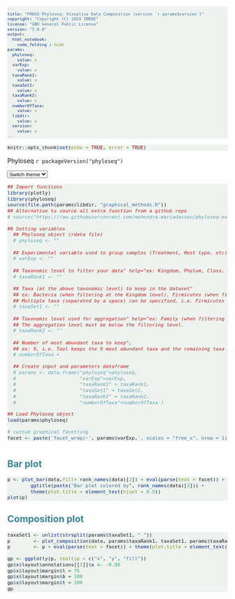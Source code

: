 ```yaml
---
title: "FROGS Phyloseq: Visualise Data Composition (version `r params$version`)"
copyright: "Copyright (C) 2024 INRAE"
license: "GNU General Public License"
version: "5.0.0"
output:
  html_notebook:
    code_folding : hide
params:
  phyloseq:
    value: x
  varExp:
    value: x
  taxaRank1:
    value: x
  taxaSet1:
    value: x
  taxaRank2:
    value: x
  numberOfTaxa:
    value: x
  libdir:
    value: x
  version:
    value: x
---
```

<meta http-equiv="Content-Type" content="text/html; charset=UTF-8" />
<meta name="author" content="Ta Thi Ngan - SIGENAE/GABI & Maria Bernard - SIGENAE/GABI" />
<meta name="version" content="5.0.0" />
<meta name="copyright" content="Copyright (C) 2024 INRAE" />

<script>
function update_theme(val){
				if(val == "Coral" ){
					/*
					:root {
						--frogsColor: #388697; 
						--frogsColorHover: rgb(12,10,62,0.8);
						--frogsColorShadow: #6c5b64;
						--frogsColor2: #FA8883;
						--frogsColor3: #EFC7C2;
						--frogsColor4: #737f75;
						--frogsColorZoomHighCharts: rgb(191,211,193,0.25);
						--frogsButtonColor: rgb(105,79,93,0.6);
						--frogsButtonBorderColor: rgb(12,10,62,0.6);
						--frogsOddTable: rgba(249,86,79, 0.1);
						--frogsCircleFontColor: #FFF;
						--frogsCircleBackgroundColor: #FA8883;
						--frogsCircleBorderColor: #FA8883;
						--frogsPreColor: rgba(191, 211, 193, 0.25);
					}
					*/
					document.documentElement.style.setProperty('--frogsColor', "#388697");
					document.documentElement.style.setProperty('--frogsColorHover', "rgb(12,10,62,0.8)");
					document.documentElement.style.setProperty('--frogsColorShadow', "#6c5b64");
					document.documentElement.style.setProperty('--frogsColor2', "#FA8883");
					document.documentElement.style.setProperty('--frogsColor3', "#ffef99");
					document.documentElement.style.setProperty('--frogsColor4', "#737f75");
					document.documentElement.style.setProperty('--frogsColorZoomHighCharts', "rgb(191,211,193,0.25)");
					document.documentElement.style.setProperty('--frogsButtonColor', "rgb(12,10,62,0.6)");
					document.documentElement.style.setProperty('--frogsButtonBorderColor', "rgb(12,10,62,0.8)");
					document.documentElement.style.setProperty('--frogsOddTable', "rgba(249,86,79, 0.1)");
					document.documentElement.style.setProperty('--frogsCircleFontColor', "#FFF");
					document.documentElement.style.setProperty('--frogsCircleBackgroundColor',"#FA8883");
					document.documentElement.style.setProperty('--frogsCircleBorderColor',"#FA8883");
					document.documentElement.style.setProperty('--frogsPreColor', "rgba(191, 211, 193, 0.25)");
					
					var root = document.documentElement;
					var style = getComputedStyle(root);
					var frogsColor = style.getPropertyValue('--frogsColor');
					var frogsColor2 = style.getPropertyValue('--frogsColor2');
					var frogsColor3 = style.getPropertyValue('--frogsColor3');
					var frogsColor4 = style.getPropertyValue('--frogsColor4');
					var frogsColorZoomHighCharts = style.getPropertyValue('--frogsColorZoomHighCharts');
					var frogsColorHover = style.getPropertyValue('--frogsColorHover');
					var frogsButtonColor = style.getPropertyValue('--frogsButtonColor');
					var frogsCircleFontColor = style.getPropertyValue('--frogsCircleFontColor');
					var frogsColorShadow = style.getPropertyValue('--frogsColorShadow');
					
					
				}else if(val == "Plum" ){
					/*
					:root {
						--frogsColor: #694F5D; 
						--frogsColorHover: rgb(105,79,93,0.8);
						--frogsColorShadow: #6c5b64;
						--frogsColor2: #BFD3C1;
						--frogsColor3: #EFC7C2;
						--frogsColor4: #737f75;
						--frogsColorZoomHighCharts: rgb(222,159,115,0.25);
						--frogsButtonColor: rgb(105,79,93,0.6);
						--frogsButtonBorderColor: rgb(105,79,93,0.8);
						--frogsOddTable: #f2f2f2;
						--frogsCircleFontColor: #694F5D;
						--frogsCircleBackgroundColor: #BFD3C1;
						--frogsCircleBorderColor: #BFD3C1;
					}*/
					document.documentElement.style.setProperty('--frogsColor', "#694F5D");
					document.documentElement.style.setProperty('--frogsColorHover', "rgb(105,79,93,0.8)");
					document.documentElement.style.setProperty('--frogsColorShadow', "#6c5b64");
					document.documentElement.style.setProperty('--frogsColor2', "#BFD3C1");
					document.documentElement.style.setProperty('--frogsColor3', "#4f5d69");
					document.documentElement.style.setProperty('--frogsColor4', "#737f75");
					document.documentElement.style.setProperty('--frogsColorZoomHighCharts', "rgb(222,159,115,0.25)");
					document.documentElement.style.setProperty('--frogsButtonColor', "rgb(105,79,93,0.6)");
					document.documentElement.style.setProperty('--frogsButtonBorderColor', "rgb(105,79,93,0.8)");
					document.documentElement.style.setProperty('--frogsOddTable', "#f2f2f2");
					document.documentElement.style.setProperty('--frogsCircleFontColor', "#694F5D");
					document.documentElement.style.setProperty('--frogsCircleBackgroundColor',"#BFD3C1");
					document.documentElement.style.setProperty('--frogsCircleBorderColor',"#BFD3C1");
					document.documentElement.style.setProperty('--frogsPreColor', "rgba(191, 211, 193, 0.25)");
					
					var root = document.documentElement;
					var style = getComputedStyle(root);
					var frogsColor = style.getPropertyValue('--frogsColor');
					var frogsColor2 = style.getPropertyValue('--frogsColor2');
					var frogsColor3 = style.getPropertyValue('--frogsColor3');
					var frogsColor4 = style.getPropertyValue('--frogsColor4');
					var frogsColorZoomHighCharts = style.getPropertyValue('--frogsColorZoomHighCharts');
					var frogsColorHover = style.getPropertyValue('--frogsColorHover');
					var frogsButtonColor = style.getPropertyValue('--frogsButtonColor');
					var frogsCircleFontColor = style.getPropertyValue('--frogsCircleFontColor');
					var frogsColorShadow = style.getPropertyValue('--frogsColorShadow');
					
					
				}else if(val == "FROGS4" ){
					/*
					:root {
						--frogsColor: #8eadac; 
						--frogsColorHover: #648a89;
						--frogsColorShadow: #648a89;
						--frogsColor2: #de9f73;
						--frogsColor3: #ad8e9f;
						--frogsColor4: #a2a32f;
						--frogsColorZoomHighCharts: rgb(100, 138, 137, 0.25);
						--frogsButtonColor: #8EADAC;
						--frogsButtonBorderColor: #8EADAC;
						--frogsOddTable: #f2f2f2;
						--frogsCircleFontColor: #FFF;
						--frogsCircleBackgroundColor: #8eadac;
						--frogsCircleBorderColor: #648a89;
					}*/
					document.documentElement.style.setProperty('--frogsColor', "#8eadac");
					document.documentElement.style.setProperty('--frogsColorHover', "#648a89");
					document.documentElement.style.setProperty('--frogsColorShadow', "#648a89");
					document.documentElement.style.setProperty('--frogsColor2', "#de9f73");
					document.documentElement.style.setProperty('--frogsColor3', "#ad8e9f");
					document.documentElement.style.setProperty('--frogsColor4', "#a2a32f");
					document.documentElement.style.setProperty('--frogsColorZoomHighCharts', "rgb(100, 138, 137, 0.25)");
					document.documentElement.style.setProperty('--frogsButtonColor', "#8EADAC");
					document.documentElement.style.setProperty('--frogsButtonBorderColor', "#8EADAC");
					document.documentElement.style.setProperty('--frogsOddTable', "#f2f2f2");
					document.documentElement.style.setProperty('--frogsCircleFontColor', "#FFF");
					document.documentElement.style.setProperty('--frogsCircleBackgroundColor',"#8eadac");
					document.documentElement.style.setProperty('--frogsCircleBorderColor',"#648a89");
					document.documentElement.style.setProperty('--frogsPreColor', "rgba(226, 234, 227, 0.25)");
					
					var root = document.documentElement;
					var style = getComputedStyle(root);
					var frogsColor = style.getPropertyValue('--frogsColor');
					var frogsColor2 = style.getPropertyValue('--frogsColor2');
					var frogsColor3 = style.getPropertyValue('--frogsColor3');
					var frogsColor4 = style.getPropertyValue('--frogsColor4');
					var frogsColorZoomHighCharts = style.getPropertyValue('--frogsColorZoomHighCharts');
					var frogsColorHover = style.getPropertyValue('--frogsColorHover');
					var frogsButtonColor = style.getPropertyValue('--frogsButtonColor');
					var frogsCircleFontColor = style.getPropertyValue('--frogsCircleFontColor');
					var frogsColorShadow = style.getPropertyValue('--frogsColorShadow');
					
				 }
			}
</script>

<style type="text/css">
:root {
			--frogsColor: #388697; 
			--frogsColorHover: rgb(12,10,62,0.8);
			--frogsColorShadow: #6c5b64;
			--frogsColor2: #FA8883;
			--frogsColor3: #EFC7C2;
			--frogsColor4: #737f75;
			--frogsColorZoomHighCharts: rgb(191,211,193,0.25);
			--frogsButtonColor: rgb(12,10,62,0.6);
			--frogsButtonBorderColor: rgb(12,10,62,0.25);
			--frogsPreColor: rgba(191, 211, 193, 0.25);
		}
h1{
	color: var(--frogsColor);
}
h2{
	color: var(--frogsColor);
}
a {
	color: var(--frogsColor);
}
a:hover{
	color: var(--frogsColorHover);
}
.nav-pills > li.active > a, .nav-pills > li.active > a:focus{
	color: #fff;
	background-color: var(--frogsColor);
	border-color: #dee2e6 #dee2e6 #fff;
}
.nav-pills > li.active > a:hover {
	background-color: var(--frogsColorHover);
}
.button {
    background-color: var(--frogsButtonColor)
    border          : none;
    color           : white;
    padding         : 5px 10px;
    text-align      : center;
    text-decoration : none;
    display         : inline-block;
    font-size       : 12px;
    margin          : 4px 2px;
    cursor          : pointer;
    border-radius   : 8px;
}
h4 { 
    display      : block;
    font-size    : 1em;
    margin-top   : 1.33em;
    margin-bottom: 1.33em;
    margin-left  : 0;
    margin-right : 0;
    font-weight  : bold;
    color        : var(--frogsColor);
}
code.r{ /* Code block */
  font-size: 11px;
}
pre{
  font-size: 11px ;
  background-color: var(--frogsPreColor) !important;
}
.frogsversion{
	position: absolute;
	right: 5%;
	color: var(--frogsColor);
	font-style: italic;
	font-size: smaller;
	padding:8px;
}
.frogsversion > a{
	border: none !important;
	display: inline-block;
}
</style>

```r
knitr::opts_chunk$set(echo = TRUE, error = TRUE)
```
Phyloseq `r packageVersion("phyloseq")`

```{=html}
<select id="themechoice" class="form-select" onchange="update_theme($(this).val())" style="font-size: smaller;" aria-label="Default select example">
	<option selected disabled>Switch theme</option>
	<option value="Plum">Plum</option>
	<option value="Coral">Coral</option>
	<option value="FROGS4">FROGS4</option>
</select>
```

```r
## Import functions
library(plotly)
library(phyloseq)
source(file.path(params$libdir, "graphical_methods.R")) 
## Alternative to source all extra function from a github repo
# source("https://raw.githubusercontent.com/mahendra-mariadassou/phyloseq-extended/master/load-extra-functions.R")

## Setting variables
  ## Phyloseq object (rdata file)
  # phyloseq <- ""
  
  ## Experimental variable used to group samples (Treatment, Host type, etc).
  # varExp <- "" 
  
  ## Taxonomic level to filter your data" help="ex: Kingdom, Phylum, Class, Order, Family, Genus, Species
  # taxaRank1 <- ""
  
  ## Taxa (at the above taxonomic level) to keep in the dataset"
  ## ex: Bacteria (when filtering at the Kingdom level), Firmicutes (when filtering at the Phylum level). 
  ## Multiple taxa (separated by a space) can be specified, i.e. Firmicutes Proteobacteria 
  # taxaSet1 <- "" 
  
  ## Taxonomic level used for aggregation" help="ex: Family (when filtering at the Phylum level). 
  ## The aggregation level must be below the filtering level.
  # taxaRank2 <- ""
  
  ## Number of most abundant taxa to keep", 
  ## ex: 9, i.e. Tool keeps the 9 most abundant taxa and the remaining taxa are aggregated in a group 'Other
  # numberOfTaxa = 

  ## Create input and parameters dataframe
  # params <- data.frame("phyloseq"=phyloseq, 
  #                      "varExp"=varExp, 
  #                      "taxaRank1" = taxaRank1, 
  #                      "taxaSet1" = taxaSet1, 
  #                      "taxaRank2" = taxaRank2, 
  #                      "numberOfTaxa"=numberOfTaxa )

## Load Phyloseq object
load(params$phyloseq)

# custum graphical facetting
facet <- paste('facet_wrap(~', params$varExp,', scales = "free_x", nrow = 1)')

```

# {.tabset .tabset-fade .tabset-pills}
## Bar plot
```r
p <- plot_bar(data,fill= rank_names(data)[2]) + eval(parse(text = facet)) + 
        ggtitle(paste("Bar plot colored by", rank_names(data)[2])) + 
        theme(plot.title = element_text(hjust = 0.5))
plot(p)
```

## Composition plot
```r
taxaSet1 <- unlist(strsplit(params$taxaSet1, " "))
p        <- plot_composition(data, params$taxaRank1, taxaSet1, params$taxaRank2, params$numberOfTaxa, fill=params$taxaRank2) 
p        <- p + eval(parse(text = facet)) + theme(plot.title = element_text(hjust = 0.5))

gp <- ggplotly(p, tooltip = c("x", "y", "fill"))
gp$x$layout$annotations[[1]]$x <- -0.08
gp$x$layout$margin$l = 75
gp$x$layout$margin$b = 100
gp$x$layout$margin$t = 100
gp
```
